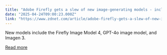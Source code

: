 ```yaml
---
title: "Adobe Firefly gets a slew of new image-generating models - including from OpenAI and Google"
date: "2025-04-24T09:00:23.000Z"
link: "https://www.zdnet.com/article/adobe-firefly-gets-a-slew-of-new-image-generating-models-including-openai/"
---
```


New models include the Firefly Image Model 4, GPT-4o image model, and Imagen 3.

[Read more](https://www.zdnet.com/article/adobe-firefly-gets-a-slew-of-new-image-generating-models-including-openai/)
